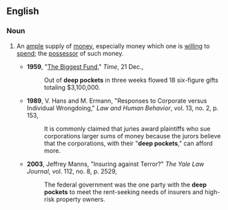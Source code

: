 ==English==

===Noun===
{{en-plural noun|sg=deep pocket}}

# {{idiomatic}} An [[ample]] supply of [[money]], especially money which one is [[willing]] to [[spend]]; the [[possessor]] of such money.
#* '''1959''', "[http://www.time.com/time/magazine/article/0,9171,865151,00.html The Biggest Fund]," ''Time'', 21 Dec.,
#*: Out of '''deep pockets''' in three weeks flowed 18 six-figure gifts totaling $3,100,000.
#* '''1989''', V. Hans and M. Ermann, "Responses to Corporate versus Individual Wrongdoing," ''Law and Human Behavior'', vol. 13, no. 2, p. 153, 
#*: It is commonly claimed that juries award plaintiffs who sue corporations larger sums of money because the jurors believe that the corporations, with their "'''deep pockets'''," can afford more.
#* '''2003''', Jeffrey Manns, "Insuring against Terror?" ''The Yale Law Journal'', vol. 112, no. 8, p. 2529, 
#*: The federal government was the one party with the '''deep pockets''' to meet the rent-seeking needs of insurers and high-risk property owners.